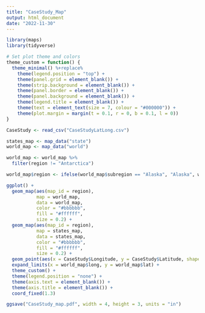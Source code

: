 ```yaml
---
title: "CaseStudy_Map"
output: html_document
date: "2022-11-30"
---
```


```r
library(maps)
library(tidyverse)
```

```r
# Set plot theme and colors
theme_custom = function() {
  theme_minimal() %+replace%
    theme(legend.position = "top") +
    theme(panel.grid = element_blank()) +
    theme(strip.background = element_blank()) +
    theme(panel.border = element_blank()) +
    theme(panel.background = element_blank()) +
    theme(legend.title = element_blank()) +
    theme(text = element_text(size = 7, colour = "#000000")) +
    theme(plot.margin = margin(t = 0.1, r = 0, b = 0.1, l = 0))
}
```

```r

CaseStudy <- read_csv("CaseStudyLatLong.csv")

states_map <- map_data("state")
world_map <- map_data("world")

world_map <- world_map %>%
  filter(region != "Antarctica")

world_map$region <- ifelse(world_map$subregion == "Alaska", "Alaska", world_map$region)

ggplot() + 
  geom_map(aes(map_id = region), 
           map = world_map, 
           data = world_map, 
           color = "#bbbbbb",
           fill = "#ffffff",
           size = 0.2) + 
  geom_map(aes(map_id = region), 
           map = states_map, 
           data = states_map, 
           color = "#bbbbbb",
           fill = "#ffffff",
           size = 0.2) + 
  geom_point(aes(x = CaseStudy$Longitude, y = CaseStudy$Latitude, shape = CaseStudy$Location, colour = CaseStudy$Location), size = 2) +
  expand_limits(x = world_map$long, y = world_map$lat) +
  theme_custom() +
  theme(legend.position = "none") +
  theme(axis.text = element_blank()) +
  theme(axis.title = element_blank()) + 
  coord_fixed(1.3)

ggsave("CaseStudy_map.pdf", width = 4, height = 3, units = "in")

```

